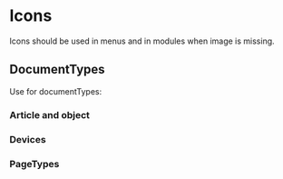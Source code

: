 
<Meta title="Icons/KpIcons" />

# Icons

Icons should be used in menus and in modules when image is missing.

## DocumentTypes

Use for documentTypes:

### Article and object

<Canvas>
    <Article style={{fontSize: 48}} />
    <Object style={{fontSize: 48}} />
</Canvas>

### Devices

<Canvas>
    <Device style={{fontSize: 48}} />
    <DeviceWin style={{fontSize: 48}} />
    <DeviceMac style={{fontSize: 48}} />
</Canvas>

### PageTypes

<Canvas>
    <PageHome style={{fontSize: 48}} />
    <PageParent style={{fontSize: 48}} />
    <PageGrid style={{fontSize: 48}} />
    <PageList style={{fontSize: 48}} />
    <PageTimeline style={{fontSize: 48}} />
    <PageMedia style={{fontSize: 48}} />
    <PageAnnotate style={{fontSize: 48}} />
    <PageMap style={{fontSize: 48}} />
</Canvas>
